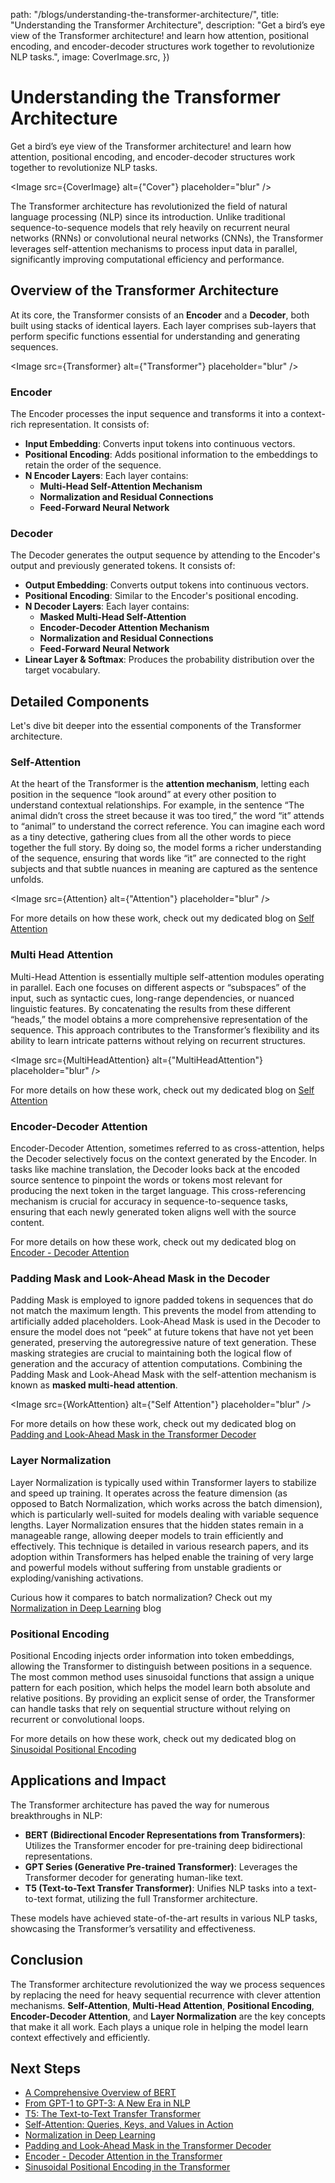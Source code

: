 

  path: "/blogs/understanding-the-transformer-architecture/",
  title: "Understanding the Transformer Architecture",
  description:
    "Get a bird’s eye view of the Transformer architecture! and learn how attention, positional encoding, and encoder-decoder structures work together to revolutionize NLP tasks.",
  image: CoverImage.src,
})

# Understanding the Transformer Architecture

<span className="text-base leading-snug text-neutral-500">
  Get a bird’s eye view of the Transformer architecture! and learn how
  attention, positional encoding, and encoder-decoder structures work together
  to revolutionize NLP tasks.
</span>

<Image src={CoverImage} alt={"Cover"} placeholder="blur" />

The Transformer architecture has revolutionized the field of natural language processing (NLP) since its introduction. Unlike traditional sequence-to-sequence models that rely heavily on recurrent neural networks (RNNs) or convolutional neural networks (CNNs), the Transformer leverages self-attention mechanisms to process input data in parallel, significantly improving computational efficiency and performance.

## Overview of the Transformer Architecture

At its core, the Transformer consists of an **Encoder** and a **Decoder**, both built using stacks of identical layers. Each layer comprises sub-layers that perform specific functions essential for understanding and generating sequences.

<Image src={Transformer} alt={"Transformer"} placeholder="blur" />

### Encoder

The Encoder processes the input sequence and transforms it into a context-rich representation. It consists of:

- **Input Embedding**: Converts input tokens into continuous vectors.
- **Positional Encoding**: Adds positional information to the embeddings to retain the order of the sequence.
- **N Encoder Layers**: Each layer contains:
  - **Multi-Head Self-Attention Mechanism**
  - **Normalization and Residual Connections**
  - **Feed-Forward Neural Network**

### Decoder

The Decoder generates the output sequence by attending to the Encoder's output and previously generated tokens. It consists of:

- **Output Embedding**: Converts output tokens into continuous vectors.
- **Positional Encoding**: Similar to the Encoder's positional encoding.
- **N Decoder Layers**: Each layer contains:
  - **Masked Multi-Head Self-Attention**
  - **Encoder-Decoder Attention Mechanism**
  - **Normalization and Residual Connections**
  - **Feed-Forward Neural Network**
- **Linear Layer & Softmax**: Produces the probability distribution over the target vocabulary.

## Detailed Components

Let's dive bit deeper into the essential components of the Transformer architecture.

### Self-Attention

At the heart of the Transformer is the **attention mechanism**, letting each position in the sequence “look around” at every other position to understand contextual relationships. For example, in the sentence “The animal didn’t cross the street because it was too tired,” the word “it” attends to “animal” to understand the correct reference. You can imagine each word as a tiny detective, gathering clues from all the other words to piece together the full story. By doing so, the model forms a richer understanding of the sequence, ensuring that words like “it” are connected to the right subjects and that subtle nuances in meaning are captured as the sentence unfolds.

<Image src={Attention} alt={"Attention"} placeholder="blur" />

For more details on how these work, check out my dedicated blog on [Self Attention](/blogs/self-attention)

### Multi Head Attention

Multi-Head Attention is essentially multiple self-attention modules operating in parallel. Each one focuses on different aspects or “subspaces” of the input, such as syntactic cues, long-range dependencies, or nuanced linguistic features. By concatenating the results from these different “heads,” the model obtains a more comprehensive representation of the sequence. This approach contributes to the Transformer’s flexibility and its ability to learn intricate patterns without relying on recurrent structures.

<Image src={MultiHeadAttention} alt={"MultiHeadAttention"} placeholder="blur" />

For more details on how these work, check out my dedicated blog on [Self Attention](/blogs/self-attention)

### Encoder-Decoder Attention

Encoder-Decoder Attention, sometimes referred to as cross-attention, helps the Decoder selectively focus on the context generated by the Encoder. In tasks like machine translation, the Decoder looks back at the encoded source sentence to pinpoint the words or tokens most relevant for producing the next token in the target language. This cross-referencing mechanism is crucial for accuracy in sequence-to-sequence tasks, ensuring that each newly generated token aligns well with the source content.

For more details on how these work, check out my dedicated blog on [Encoder - Decoder Attention](/blogs/encoder-decoder-attention-in-the-transformer)

### Padding Mask and Look-Ahead Mask in the Decoder

Padding Mask is employed to ignore padded tokens in sequences that do not match the maximum length. This prevents the model from attending to artificially added placeholders. Look-Ahead Mask is used in the Decoder to ensure the model does not “peek” at future tokens that have not yet been generated, preserving the autoregressive nature of text generation. These masking strategies are crucial to maintaining both the logical flow of generation and the accuracy of attention computations. Combining the Padding Mask and Look-Ahead Mask with the self-attention mechanism is known as **masked multi-head attention**.

<Image src={WorkAttention} alt={"Self Attention"} placeholder="blur" />

For more details on how these work, check out my dedicated blog on [Padding and Look-Ahead Mask in the Transformer Decoder](/blogs/understanding-padding-and-look-ahead-mask-in-the-transformer-decoder)

### Layer Normalization

Layer Normalization is typically used within Transformer layers to stabilize and speed up training. It operates across the feature dimension (as opposed to Batch Normalization, which works across the batch dimension), which is particularly well-suited for models dealing with variable sequence lengths. Layer Normalization ensures that the hidden states remain in a manageable range, allowing deeper models to train efficiently and effectively. This technique is detailed in various research papers, and its adoption within Transformers has helped enable the training of very large and powerful models without suffering from unstable gradients or exploding/vanishing activations.

Curious how it compares to batch normalization? Check out my [Normalization in Deep Learning](/blogs/normalization-in-deep-learning) blog

### Positional Encoding

Positional Encoding injects order information into token embeddings, allowing the Transformer to distinguish between positions in a sequence. The most common method uses sinusoidal functions that assign a unique pattern for each position, which helps the model learn both absolute and relative positions. By providing an explicit sense of order, the Transformer can handle tasks that rely on sequential structure without relying on recurrent or convolutional loops.

For more details on how these work, check out my dedicated blog on [Sinusoidal Positional Encoding](/blogs/sinusoidal-positional-encoding-in-the-transformer)

## Applications and Impact

The Transformer architecture has paved the way for numerous breakthroughs in NLP:

- **BERT (Bidirectional Encoder Representations from Transformers)**: Utilizes the Transformer encoder for pre-training deep bidirectional representations.
- **GPT Series (Generative Pre-trained Transformer)**: Leverages the Transformer decoder for generating human-like text.
- **T5 (Text-to-Text Transfer Transformer)**: Unifies NLP tasks into a text-to-text format, utilizing the full Transformer architecture.

These models have achieved state-of-the-art results in various NLP tasks, showcasing the Transformer’s versatility and effectiveness.

## Conclusion

The Transformer architecture revolutionized the way we process sequences by replacing the need for heavy sequential recurrence with clever attention mechanisms. **Self-Attention**, **Multi-Head Attention**, **Positional Encoding**, **Encoder-Decoder Attention**, and **Layer Normalization** are the key concepts that make it all work. Each plays a unique role in helping the model learn context effectively and efficiently.

## Next Steps

- [A Comprehensive Overview of BERT](/blogs/a-comprehensive-overview-of-bert)
- [From GPT-1 to GPT-3: A New Era in NLP](/blogs/from-gpt-1-to-gpt-3-a-new-era-in-nlp)
- [T5: The Text-to-Text Transfer Transformer](/blogs/t5-the-text-to-text-transfer-transformer)
- [Self-Attention: Queries, Keys, and Values in Action](/blogs/self-attention)
- [Normalization in Deep Learning](/blogs/normalization-in-deep-learning)
- [Padding and Look-Ahead Mask in the Transformer Decoder](/blogs/understanding-padding-and-look-ahead-mask-in-the-transformer-decoder)
- [Encoder - Decoder Attention in the Transformer](/blogs/encoder-decoder-attention-in-the-transformer)
- [Sinusoidal Positional Encoding in the Transformer](/blogs/sinusoidal-positional-encoding-in-the-transformer)
